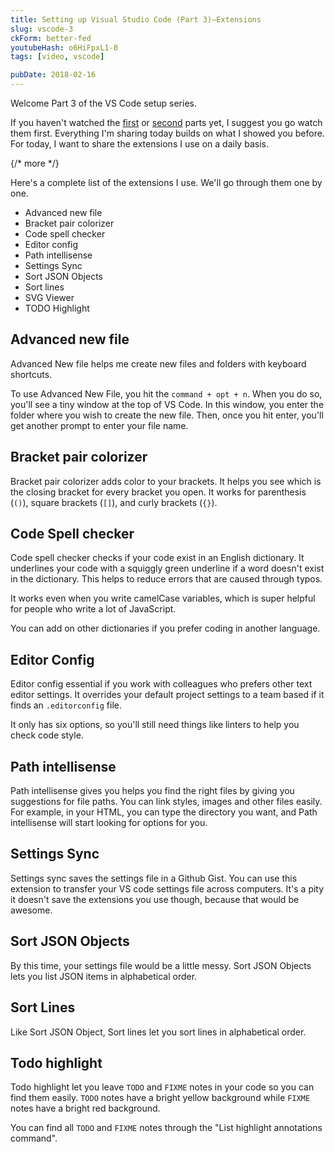 ```yaml
---
title: Setting up Visual Studio Code (Part 3)—Extensions
slug: vscode-3
ckForm: better-fed
youtubeHash: o6HiFpxL1-0
tags: [video, vscode]

pubDate: 2018-02-16
---
```


Welcome Part 3 of the VS Code setup series.

If you haven't watched the [first](/blog/vscode-1) or [second](/blog/vscode-2) parts yet, I suggest you go watch them first. Everything I'm sharing today builds on what I showed you before. For today, I want to share the extensions I use on a daily basis.

{/* more */}

Here's a complete list of the extensions I use. We'll go through them one by one.

- Advanced new file
- Bracket pair colorizer
- Code spell checker
- Editor config
- Path intellisense
- Settings Sync
- Sort JSON Objects
- Sort lines
- SVG Viewer
- TODO Highlight

## Advanced new file

Advanced New file helps me create new files and folders with keyboard shortcuts.

To use Advanced New File, you hit the `command + opt + n`. When you do so, you'll see a tiny window at the top of VS Code. In this window, you enter the folder where you wish to create the new file. Then, once you hit enter, you'll get another prompt to enter your file name.

## Bracket pair colorizer

Bracket pair colorizer adds color to your brackets. It helps you see which is the closing bracket for every bracket you open. It works for parenthesis (`()`), square brackets (`[]`), and curly brackets (`{}`).

## Code Spell checker

Code spell checker checks if your code exist in an English dictionary. It underlines your code with a squiggly green underline if a word doesn't exist in the dictionary. This helps to reduce errors that are caused through typos.

It works even when you write camelCase variables, which is super helpful for people who write a lot of JavaScript.

You can add on other dictionaries if you prefer coding in another language.

## Editor Config

Editor config essential if you work with colleagues who prefers other text editor settings. It overrides your default project settings to a team based if it finds an `.editorconfig` file.

It only has six options, so you'll still need things like linters to help you check code style.

## Path intellisense

Path intellisense gives you helps you find the right files by giving you suggestions for file paths. You can link styles, images and other files easily. For example, in your HTML, you can type the directory you want, and Path intellisense will start looking for options for you.

## Settings Sync

Settings sync saves the settings file in a Github Gist. You can use this extension to transfer your VS code settings file across computers. It's a pity it doesn't save the extensions you use though, because that would be awesome.

## Sort JSON Objects

By this time, your settings file would be a little messy. Sort JSON Objects lets you list JSON items in alphabetical order.

## Sort Lines

Like Sort JSON Object, Sort lines let you sort lines in alphabetical order.

## Todo highlight

Todo highlight let you leave `TODO` and `FIXME` notes in your code so you can find them easily. `TODO` notes have a bright yellow background while `FIXME` notes have a bright red background.

You can find all `TODO` and `FIXME` notes through the "List highlight annotations command".
